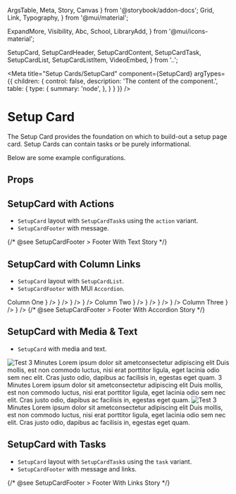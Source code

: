   ArgsTable,
  Meta,
  Story,
  Canvas
} from '@storybook/addon-docs';
  Grid,
  Link,
  Typography,
} from '@mui/material';

  ExpandMore,
  Visibility,
  Abc,
  School,
  LibraryAdd,
} from '@mui/icons-material';

  SetupCard,
  SetupCardHeader,
  SetupCardContent,
  SetupCardTask,
  SetupCardList,
  SetupCardListItem,
  VideoEmbed,
} from '..';

<Meta 
  title="Setup Cards/SetupCard"
  component={SetupCard}
  argTypes={{
    children: {
      control: false,
      description: 'The content of the component.',
      table: {
        type: {
          summary: 'node',
        },
      }
    }
  }}
/>

# Setup Card
The Setup Card provides the foundation on which to build-out a setup page card. 
Setup Cards can contain tasks or be purely informational.

Below are some example configurations.

## Props
<ArgsTable story="." />

## SetupCard with Actions
- `SetupCard` layout with `SetupCardTask`s using the `action` variant.
- `SetupCardFooter` with message.

<Canvas>
  <Story name="Actions">
    <SetupCard>
      <SetupCardHeader {...header.args} />
      <SetupCardContent>
        <SetupCardTask {...SetupCardTaskStories.actionWithButton.args} />
        <SetupCardTask {...SetupCardTaskStories.actionWithButtonDisabled.args} />
      </SetupCardContent>
      {/* @see SetupCardFooter > Footer With Text Story */}
      <SetupCardFooterStories.FooterWithText />
    </SetupCard>
  </Story>
</Canvas>

## SetupCard with Column Links
- `SetupCard` layout with `SetupCardList`.
- `SetupCardFooter` with MUI `Accordion`.

<Canvas>
  <Story name="Column Links">
    <SetupCard>
      <SetupCardHeader {...header.args} />
      <SetupCardContent>
        <Grid container rowSpacing={3} columnSpacing={8}>
          <Grid item md={4}>
            <Typography fontWeight={600} mb={2}>Column One</Typography>
            <SetupCardList>
              <SetupCardListItem title="Testing with icon title" href="#testing-link" icon={<Visibility />} />
              <SetupCardListItem title="Testing with icon title" href="#test-two" icon={<Abc />} />
              <SetupCardListItem title="Testing with icon title" href="#test-two" icon={<LibraryAdd />} />
              <SetupCardListItem title="Testing with icon title" href="#test-two" icon={<School />} />
            </SetupCardList>
          </Grid>
          <Grid item md={4}>
            <Typography fontWeight={600} mb={2}>Column Two</Typography>
            <SetupCardList>
              <SetupCardListItem title="Testing with icon title" href="#testing-link" icon={<Visibility />} />
              <SetupCardListItem title="Testing with icon title" href="#test-two" icon={<Abc />} />
              <SetupCardListItem title="Testing with icon title" href="#test-two" icon={<LibraryAdd />} />
              <SetupCardListItem title="Testing with icon title" href="#test-two" icon={<School />} />
            </SetupCardList>
          </Grid>
          <Grid item md={4}>
            <Typography fontWeight={600} mb={2}>Column Three</Typography>
            <SetupCardList>
              <SetupCardListItem title="Testing with icon title" href="#test-two" icon={<LibraryAdd />} />
              <SetupCardListItem title="Testing with icon title" href="#test-two" icon={<School />} />
            </SetupCardList>
          </Grid>
        </Grid>
      </SetupCardContent>
      {/* @see SetupCardFooter > Footer With Accordion Story */}
      <SetupCardFooterStories.FooterWithAccordion />
    </SetupCard>
  </Story>
</Canvas>

## SetupCard with Media & Text
- `SetupCard` with media and text.

<Canvas>
  <Story name="Media & Text">
    <SetupCard>
      <SetupCardHeader {...header.args} />
      <SetupCardContent>
        <Grid container spacing={{xs: 2, sm: 4, md: 6}} alignItems="center">
          <Grid item xs={12} sm={6}>
            <img
              style={{ width: '100%', height: 'auto', borderRadius: theme.shape.borderRadius }}
              src="https://picsum.photos/684/360"
              alt="Test"
            />
          </Grid>
          <Grid item xs={12} sm={6}>
            <Typography variant="overline">3 Minutes</Typography>
            <Typography variant="h3" mb={1}>
              Lorem ipsum dolor sit ametconsectetur adipiscing elit
            </Typography>
            <Typography variant="caption">
              Duis mollis, est non commodo luctus, nisi erat porttitor
              ligula, eget lacinia odio sem nec elit. Cras justo odio,
              dapibus ac facilisis in, egestas eget quam.
            </Typography>
          </Grid>
        </Grid>
      </SetupCardContent>
    </SetupCard>
    <SetupCard>
      <SetupCardHeader {...header.args} />
      <SetupCardContent>
        <Grid container spacing={{xs: 2, sm: 4, md: 6}} alignItems="center" direction={{xs: 'column-reverse', sm: 'row'}}>
          <Grid item xs={12} sm={6}>
            <Typography variant="overline">3 Minutes</Typography>
            <Typography variant="h3" mb={1}>
              Lorem ipsum dolor sit ametconsectetur adipiscing elit
            </Typography>
            <Typography variant="caption">
              Duis mollis, est non commodo luctus, nisi erat porttitor
              ligula, eget lacinia odio sem nec elit. Cras justo odio,
              dapibus ac facilisis in, egestas eget quam.
            </Typography>
          </Grid>
          <Grid item xs={12} sm={6}>
            <img
              style={{ width: '100%', height: 'auto', borderRadius: theme.shape.borderRadius }}
              src="https://picsum.photos/684/360"
              alt="Test"
            />
          </Grid>
        </Grid>
      </SetupCardContent>
    </SetupCard>
    <SetupCard>
      <SetupCardHeader title="Example Card With Video" />
      <SetupCardContent>
        <Grid container spacing={{xs: 2, sm: 4, md: 6}} alignItems="center">
          <Grid item xs={12} sm={6}>
            <VideoEmbed src="https://www.youtube.com/embed/gF97ZyEB4gg" />
          </Grid>
          <Grid item xs={12} sm={6}>
            <Typography variant="overline">3 Minutes</Typography>
            <Typography variant="h3" mb={1}>
              Lorem ipsum dolor sit ametconsectetur adipiscing elit
            </Typography>
            <Typography variant="caption">
              Duis mollis, est non commodo luctus, nisi erat porttitor
              ligula, eget lacinia odio sem nec elit. Cras justo odio,
              dapibus ac facilisis in, egestas eget quam.
            </Typography>
          </Grid>
        </Grid>
      </SetupCardContent>
    </SetupCard>
  </Story>
</Canvas>

## SetupCard with Tasks
- `SetupCard` layout with `SetupCardTask`s using the `task` variant.
- `SetupCardFooter` with message and links.

<Canvas>
  <Story name="Tasks">
    <SetupCard>
      <SetupCardHeader {...header.args} />
      <SetupCardContent>
        <SetupCardTask {...SetupCardTaskStories.taskWithOnClick.args} />
        <SetupCardTask {...SetupCardTaskStories.taskDisabled.args} />
      </SetupCardContent>
      {/* @see SetupCardFooter > Footer With Links Story */}
      <SetupCardFooterStories.FooterWithLinks />
    </SetupCard>
  </Story>
</Canvas>